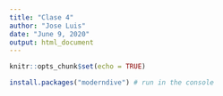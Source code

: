 ```yaml
---
title: "Clase 4"
author: "Jose Luis"
date: "June 9, 2020"
output: html_document
---
```


```r
knitr::opts_chunk$set(echo = TRUE)
```
```r
install.packages("moderndive") # run in the console
```
```r

```

